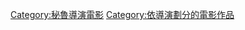 {{cat more|路易斯·罗萨}}

{{DEFAULTSORT:Llosa, Luis}}
[[Category:秘魯導演電影|Category:秘魯導演電影]]
[[Category:依導演劃分的電影作品|Category:依導演劃分的電影作品]]